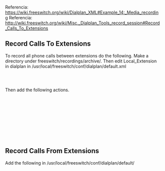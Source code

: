 Referencia: https://wiki.freeswitch.org/wiki/Dialplan_XML#Example_14:_Media_recording
Referencia: http://wiki.freeswitch.org/wiki/Misc._Dialplan_Tools_record_session#Record_Calls_To_Extensions

==Record Calls To Extensions==
To record all phone calls between extensions do the following. Make a directory under freeswitch/recordings/archive/. Then edit Local_Extension in dialplan in /usr/local/freeswitch/conf/dialplan/default.xml 

    <extension name="Local_Extension">
      <condition field="destination_number" expression="^(10[01][0-8])$">

Then add the following actions.

    <action application="set" data="RECORD_TITLE=Recording ${destination_number} ${caller_id_number} ${strftime(%Y-%m-%d %H:%M)}"/>
    <action application="set" data="RECORD_COPYRIGHT=(c) 2011"/>
    <action application="set" data="RECORD_SOFTWARE=FreeSWITCH"/>
    <action application="set" data="RECORD_ARTIST=FreeSWITCH"/>
    <action application="set" data="RECORD_COMMENT=FreeSWITCH"/>
    <action application="set" data="RECORD_DATE=${strftime(%Y-%m-%d %H:%M)}"/>
    <action application="set" data="RECORD_STEREO=true"/>
    <action application="record_session" data="$${base_dir}/recordings/archive/${strftime(%Y-%m-%d-%H-%M-%S)}_${destination_number}_${caller_id_number}.wav"/>

==Record Calls From Extensions==
Add the following in /usr/local/freeswitch/conf/dialplan/default/

  <extension name="flowroute.com.11.digits">
     <condition field="destination_number" expression="^(\d{11})$">
         <action application="set" data="RECORD_TITLE=Recording ${destination_number} ${caller_id_number} ${strftime(%Y-%m-%d %H:%M)}"/>
         <action application="set" data="RECORD_COPYRIGHT=(c) 2009"/>
         <action application="set" data="RECORD_SOFTWARE=FreeSwitch"/>
         <action application="set" data="RECORD_ARTIST=FreeSwitch"/>
         <action application="set" data="RECORD_COMMENT=FreeSwitch"/>
         <action application="set" data="RECORD_DATE=${strftime(%Y-%m-%d %H:%M)}"/>
         <action application="set" data="RECORD_STEREO=true"/>
         <action application="record_session" data="$${base_dir}/recordings/archive/${strftime(%Y-%m-%d-%H-%M-%S)}_${destination_number}_${caller_id_number}.wav"/>
         <action application="bridge" data="sofia/gateway/flowroute.com/$1"/>
     </condition>
  </extension>

